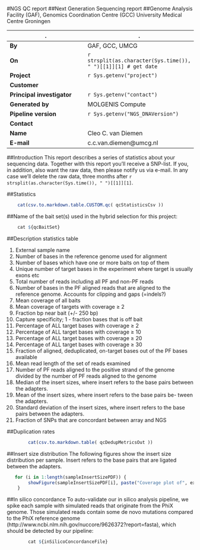 #NGS QC report
##Next Generation Sequencing report
##Genome Analysis Facility (GAF), Genomics Coordination Centre (GCC) University Medical Centre Groningen


.|.
---|---
**By** | GAF, GCC, UMCG
**On** | `r strsplit(as.character(Sys.time()), " ")[[1]][1] # get date`
**Project** | `r Sys.getenv("project")`
**Customer**|
**Principal investigator**| `r Sys.getenv("contact")`
**Generated by** | MOLGENIS Compute
**Pipeline version** | `r Sys.getenv("NGS_DNAVersion")`
**Contact**|
**Name**|Cleo C. van Diemen
**E-mail**|c.c.van.diemen@umcg.nl


##Introduction
This report describes a series of statistics about your sequencing data. Together with this report you’ll receive a SNP-list. 
If you, in addition, also want the raw data, then please notify us via e-mail. In any case we’ll delete the raw data, three months 
after `r strsplit(as.character(Sys.time()), " ")[[1]][1]`.


##Statistics
```r
	cat(csv.to.markdown.table.CUSTOM.qc( qcStatisticsCsv ))
```


##Name of the bait set(s) used in the hybrid selection for this project:
```r
	cat ${qcBaitSet}
```


##Description statistics table

1.	External sample name
2.	Number of bases in the reference genome used for alignment 
3.	Number of bases which have one or more baits on top of them 
4.	Unique number of target bases in the experiment where target is usually exons etc
5.	Total number of reads including all PF and non-PF reads
6.	Number of bases in the PF aligned reads that are aligned to the reference genome. Accounts for clipping and gaps (=indels?) 
7.	Mean coverage of all baits
8.	Mean coverage of targets with coverage ≥ 2
9.	Fraction bp near bait (+/- 250 bp)
10.	Capture specificity; 1 - fraction bases that is off bait
11.	Percentage of ALL target bases with coverage ≥ 2
12.	Percentage of ALL target bases with coverage ≥ 10
13.	Percentage of ALL target bases with coverage ≥ 20
14.	Percentage of ALL target bases with coverage ≥ 30
15.	Fraction of aligned, deduplicated, on-target bases out of the PF bases available
16.	Mean read length of the set of reads examined
17.	Number of PF reads aligned to the positive strand of the genome divided by the number of PF reads aligned to the genome
18.	Median of the insert sizes, where insert refers to the base pairs between the adapters.
19.	Mean of the insert sizes, where insert refers to the base pairs be- tween the adapters.
20.	Standard deviation of the insert sizes, where insert refers to the base pairs between the adapters.
21.	Fraction of SNPs that are concordant between array and NGS


##Duplication rates
```r
        cat(csv.to.markdown.table( qcDedupMetricsOut ))
```

##Insert size distribution
The following figures show the insert size distribution per sample. Insert refers to the base pairs that are ligated between the adapters.
```r
   for (i in 1:length(sampleInsertSizePDF)) {
        showFigure(sampleInsertSizePDF[i], paste("Coverage plot of", externalSampleID[i]))
    }
```

##In silico concordance
To auto-validate our in silico analysis pipeline, we spike each sample with simulated reads that originate from the PhiX genome. Those simulated reads contain some 
de novo mutations compared to the PhiX reference genome (http://www.ncbi.nlm.nih.gov/nuccore/9626372?report=fasta), which should be detected by our pipeline:
```r
        cat ${inSilicoConcordanceFile}
```
